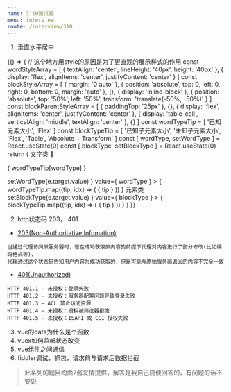 ```yaml
---
name: 3.10面试题
menu: interview
route: /interview/310
---
```



1.  垂直水平居中    

<Playground>
  {() => {
    // 这个地方用style的原因是为了更直观的展示样式的作用
    const wordStyleArray = [
      {
        textAlign: 'center',
        lineHeight: '40px',
        height: '40px'
      },
      {
        display: 'flex',
        alignItems: 'center',
        justifyContent: 'center'
      }
    ]
    const blockStyleArray = [
      {
        margin: '0 auto'
      }, 
      {
        position: 'absolute',
        top: 0,
        left: 0,
        right: 0,
        bottom: 0,
        margin: 'auto'
      },
      {},
      {
        display: 'inline-block'
      },
      {
        position: 'absolute',
        top: '50%',
        left: '50%',
        transform: 'translate(-50%, -50%)'
      }
    ]
    const blockParentStyleArray = [
      {
        paddingTop: '25px'
      },
      {},
      {
        display: 'flex',
        alignItems: 'center',
        justifyContent: 'center'
      },
      {
        display: 'table-cell',
        verticalAlign: 'middle',
        textAlign: 'center'
      },
      {}
    ]
    const wordTypeTip = [ '已知元素大小', 'Flex' ]
    const blockTypeTip = [ '已知子元素大小', '未知子元素大小', 'Flex', 'Table', 'Absolute + Transform' ]
    const [ wordType, setWordType ] = React.useState(0)
    const [ blockType, setBlockType ] = React.useState(0)
    return (
      <Layout.Content className={ styles.commonContainer }>
        <Typography.Title level={ 4 }>文字类</Typography.Title>
        <p style={ wordStyleArray[ wordType ] }>{ wordTypeTip[wordType] }</p>
        <Radio.Group 
          onChange={ e => setWordType(e.target.value) }
          value={ wordType }
        > 
          {
            wordTypeTip.map((tip, idx) => (
              <Radio value={ idx }>{ tip }</Radio>
            ))
          }
        </Radio.Group>
        <Typography.Title level={ 4 } style={ { marginTop: '20px' } }>元素类</Typography.Title>
        <div style={ blockParentStyleArray[ blockType ] } className={ styles.commonBlockContainer }>
          <div className={ styles[ blockType === 0 ? 'commonBlock' : 'commonUnknow' ] } style={ blockStyleArray[ blockType ] } />
        </div>
        <Radio.Group 
          onChange={ e => setBlockType(e.target.value) }
          value={ blockType }
        > 
          {
            blockTypeTip.map((tip, idx) => (
              <Radio value={ idx }>{ tip }</Radio>
            ))
          }
        </Radio.Group>
      </Layout.Content>
    )
  }}
</Playground>

2. http状态码 203， 401

* [203(Non-Authoritative Infomation)](https://tools.ietf.org/html/rfc7231#section-6.3.4)
```    
当通过代理访问原服务器时，若在成功获取原内容的前提下代理对内容进行了部分修改(比如编码格式等)，
代理通过这个状态码告知用户内容为成功获取的，但是可能与原始服务器返回的内容不完全一致
```
* [401(Unauthorized)](https://tools.ietf.org/html/rfc7235#section-3.1)
```
HTTP 401.1 – 未授权：登录失败
HTTP 401.2 – 未授权：服务器配置问题导致登录失败
HTTP 401.3 – ACL 禁止访问资源
HTTP 401.4 – 未授权：授权被筛选器拒绝
HTTP 401.5 – 未授权：ISAPI 或 CGI 授权失败
```

3. vue的data为什么是个函数
4. vuex如何监听状态改变
5. vue组件之间通信
6. fiddler调试，抓包，请求前与请求后数据拦截


> 此系列的题目均由7酱友情提供，解答是我自己随便回答的，有问题的话不要说
